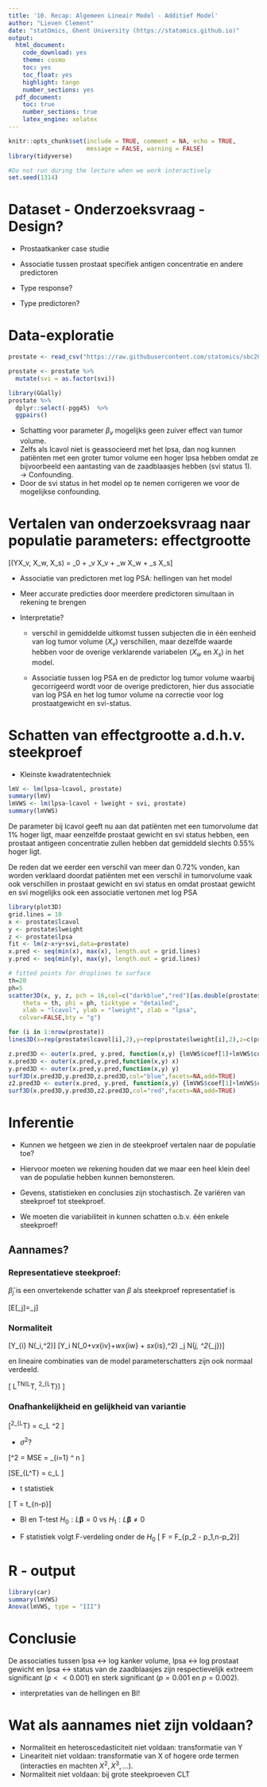 ```yaml
---
title: '10. Recap: Algemeen Lineair Model - Additief Model'
author: "Lieven Clement"
date: "statOmics, Ghent University (https://statomics.github.io)"
output:
  html_document:
    code_download: yes
    theme: cosmo
    toc: yes
    toc_float: yes
    highlight: tango
    number_sections: yes
  pdf_document:
    toc: true
    number_sections: true
    latex_engine: xelatex
---
```


```r
knitr::opts_chunk$set(include = TRUE, comment = NA, echo = TRUE,
                      message = FALSE, warning = FALSE)
library(tidyverse)
```


```r
#Do not run during the lecture when we work interactively
set.seed(1314)
```

# Dataset - Onderzoeksvraag - Design?

- Prostaatkanker case studie
- Associatie tussen prostaat specifiek antigen concentratie en andere predictoren

- Type response?
- Type predictoren?

# Data-exploratie

```r
prostate <- read_csv("https://raw.githubusercontent.com/statomics/sbc20/master/data/prostate.csv")

prostate <- prostate %>%
  mutate(svi = as.factor(svi))

library(GGally)
prostate %>%
  dplyr::select(-pgg45)  %>%
  ggpairs()
```

- Schatting voor parameter $\beta_v$ mogelijks geen zuiver effect van tumor volume.
- Zelfs als lcavol niet is geassocieerd met het lpsa,  dan nog kunnen patiënten met een groter tumor volume een hoger lpsa hebben omdat ze bijvoorbeeld een aantasting van de zaadblaasjes hebben (svi status 1).
$\rightarrow$ Confounding.
- Door de svi status in het model op te nemen corrigeren we voor de mogelijkse confounding.

# Vertalen van onderzoeksvraag naar populatie parameters: effectgrootte

\[\text{E}\left(Y\vert X_v, X_w, X_s\right) = \beta_0 + \beta_v X_v + \beta_w X_w + \beta_s X_s\]


- Associatie van predictoren met log PSA: hellingen van het model
- Meer accurate predicties door meerdere predictoren simultaan in rekening te brengen


- Interpretatie?

  - verschil in gemiddelde uitkomst tussen subjecten die in één eenheid van log tumor volume ($X_v$) verschillen, maar dezelfde waarde hebben voor de overige verklarende variabelen ($X_w$ en $X_s$) in het model.

  - Associatie tussen log PSA en de predictor log tumor volume waarbij gecorrigeerd wordt voor de overige predictoren,  hier dus associatie van log PSA en het log tumor volume na correctie voor log prostaatgewicht en svi-status.


# Schatten van effectgrootte a.d.h.v. steekproef

- Kleinste kwadratentechniek

```r
lmV <- lm(lpsa~lcavol, prostate)
summary(lmV)
lmVWS <- lm(lpsa~lcavol + lweight + svi, prostate)
summary(lmVWS)
```

De parameter bij lcavol geeft nu aan dat patiënten met een tumorvolume dat 1% hoger ligt, maar eenzelfde prostaat gewicht en svi status hebben, een prostaat antigeen concentratie zullen hebben dat gemiddeld slechts 0.55% hoger ligt.

De reden dat we eerder een verschil van meer dan 0.72% vonden, kan worden verklaard doordat patiënten met een verschil in tumorvolume vaak ook verschillen in prostaat gewicht en svi status en omdat prostaat gewicht en svi mogelijks ook een associatie vertonen met log PSA


```r
library(plot3D)
grid.lines = 10
x <- prostate$lcavol
y <- prostate$lweight
z <- prostate$lpsa
fit <- lm(z~x+y+svi,data=prostate)
x.pred <- seq(min(x), max(x), length.out = grid.lines)
y.pred <- seq(min(y), max(y), length.out = grid.lines)

# fitted points for droplines to surface
th=20
ph=5
scatter3D(x, y, z, pch = 16,col=c("darkblue","red")[as.double(prostate$svi)], cex = .75,
    theta = th, phi = ph, ticktype = "detailed",
    xlab = "lcavol", ylab = "lweight", zlab = "lpsa",  
   colvar=FALSE,bty = "g")

for (i in 1:nrow(prostate))
lines3D(x=rep(prostate$lcavol[i],2),y=rep(prostate$lweight[i],2),z=c(prostate$lpsa[i],lmVWS$fit[i]),col=c("darkblue","red")[as.double(prostate$svi)[i]],add=TRUE,lty=2)

z.pred3D <- outer(x.pred, y.pred, function(x,y) {lmVWS$coef[1]+lmVWS$coef[2]*x+lmVWS$coef[3]*y})
x.pred3D <- outer(x.pred,y.pred,function(x,y) x)
y.pred3D <- outer(x.pred,y.pred,function(x,y) y)
surf3D(x.pred3D,y.pred3D,z.pred3D,col="blue",facets=NA,add=TRUE)
z2.pred3D <- outer(x.pred, y.pred, function(x,y) {lmVWS$coef[1]+lmVWS$coef[4]+lmVWS$coef[2]*x+lmVWS$coef[3]*y})
surf3D(x.pred3D,y.pred3D,z2.pred3D,col="red",facets=NA,add=TRUE)
```

# Inferentie

- Kunnen we hetgeen we zien in de steekproef vertalen naar de populatie toe?

- Hiervoor moeten we rekening houden dat we maar een heel klein deel van de populatie hebben kunnen bemonsteren.

- Gevens, statistieken en conclusies zijn stochastisch. Ze variëren van steekproef tot steekproef.

- We moeten die variabiliteit in kunnen schatten o.b.v. één enkele steekproef!

## Aannames?
### Representatieve steekproef:

$\hat\beta_j$ is een onvertekende schatter van $\beta$ als steekproef representatief is

\[E[\hat \beta_j]=\beta_j\]

### Normaliteit

\[Y_{i} \sim N(\mu_i,\sigma^2)\]
\[Y_i \sim N(\beta_0+\beta_vx_{iv}+\beta_wx_{iw} + \beta_sx_{is},\sigma^2)  \longrightarrow \hat \beta_j \sim N(\beta_j, \sigma^2_{\hat \beta_j})\]

en lineaire combinaties van de model parameterschatters zijn ook normaal verdeeld.

\[
\longrightarrow L^T\hat \beta \sim N(L^T\beta, \sigma^2_{L^T\hat{\boldsymbol{\beta}}})
\]

### Onafhankelijkheid en gelijkheid van variantie

\[\sigma^2_{L^T\hat{\boldsymbol{\beta}}} = c_L \sigma^2 \]

- $\sigma^2?$

\[\hat \sigma^2 = MSE = \sum\limits_{i=1} ^ n \frac{(Y_i - \hat Y_i)^2}{n-p}\]

\[SE_{L^T\hat{\boldsymbol{\beta}}} = c_L \hat \sigma \]

- t statistiek

\[ T = \frac{L\hat{\boldsymbol{\beta}} - L\boldsymbol{\beta}}{\text{SE}_{L\hat{\boldsymbol{\beta}}}}
 \sim t_{n-p}\]

- BI en T-test $H_0: L\boldsymbol{\beta} = 0$ vs  $H_1: L\boldsymbol{\beta} \neq 0$

- F statistiek volgt F-verdeling onder de $H_0$
\[ F = \frac{MSR_2 - MSR_1}{MSE} \sim F_{p_2 - p_1,n-p_2}\]

# R - output

```r
library(car)
summary(lmVWS)
Anova(lmVWS, type = "III")
```

# Conclusie

De associaties tussen lpsa $\leftrightarrow$ log kanker volume, lpsa $\leftrightarrow$ log prostaat gewicht en lpsa $\leftrightarrow$ status van de zaadblaasjes zijn respectievelijk extreem significant ($p<<0.001$) en sterk significant ($p = 0.001$ en $p = 0.002$).

+ interpretaties van de hellingen en BI!


# Wat als aannames niet zijn voldaan?

- Normaliteit en heteroscedasticiteit niet voldaan: transformatie van Y
- Lineariteit niet voldaan: transformatie van X of hogere orde termen (interacties en machten $X^2, X^3, ...$).
- Normaliteit niet voldaan: bij grote steekproeven CLT
